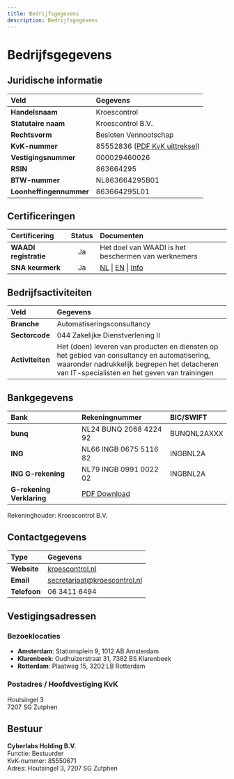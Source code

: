 ```yaml
---
title: Bedrijfsgegevens
description: Bedrijfsgegevens
---
```


# Bedrijfsgegevens

## Juridische informatie

| Veld                    | Gegevens                                                                                                                                     |
| :---------------------- | :------------------------------------------------------------------------------------------------------------------------------------------- |
| **Handelsnaam**         | Kroescontrol                                                                                                                                 |
| **Statutaire naam**     | Kroescontrol B.V.                                                                                                                            |
| **Rechtsvorm**          | Besloten Vennootschap                                                                                                                        |
| **KvK-nummer**          | 85552836 ([PDF KvK uittreksel](/public/over-kroescontrol/Kroescontrol_uittreksel_handelsregister_85552836.pdf)) |
| **Vestigingsnummer**    | 000029460026                                                                                                                                 |
| **RSIN**                | 863664295                                                                                                                                    |
| **BTW-nummer**          | NL863664295B01                                                                                                                               |
| **Loonheffingennummer** | 863664295L01                                                                                                                                 |

## Certificeringen

| Certificering         | Status | Documenten                                                                                                                                                                                                                                      |
| :-------------------- | :----: | :---------------------------------------------------------------------------------------------------------------------------------------------------------------------------------------------------------------------------------------------- |
| **WAADI registratie** |   Ja   | Het doel van WAADI is het beschermen van werknemers                                                                                                                                                                                             |
| **SNA keurmerk**      |   Ja   | [NL](/public/sna/SNA_VerklaringVanRegistratie_Kroescontrol_20250404.pdf) \| [EN](/public/sna/SNA_DeclarationOfRegistration_Kroescontrol_20250404.pdf) \| [Info](/sna-keurmerk) |

## Bedrijfsactiviteiten

| Veld             | Gegevens                                                                                                                                                                                     |
| :--------------- | :------------------------------------------------------------------------------------------------------------------------------------------------------------------------------------------- |
| **Branche**      | Automatiseringsconsultancy                                                                                                                                                                   |
| **Sectorcode**   | 044 Zakelijke Dienstverlening II                                                                                                                                                             |
| **Activiteiten** | Het (doen) leveren van producten en diensten op het gebied van consultancy en automatisering, waaronder nadrukkelijk begrepen het detacheren van IT-specialisten en het geven van trainingen |

## Bankgegevens

| Bank                      | Rekeningnummer                                                                                                         | BIC/SWIFT   |
| :------------------------ | :--------------------------------------------------------------------------------------------------------------------- | :---------- |
| **bunq**                  | NL24 BUNQ 2068 4224 92                                                                                                 | BUNQNL2AXXX |
| **ING**                   | NL66 INGB 0675 5116 82                                                                                                 | INGBNL2A    |
| **ING G-rekening**        | NL79 INGB 0991 0022 02                                                                                                 | INGBNL2A    |
| **G-rekening Verklaring** | [PDF Download](/public/over-kroescontrol/Kroescontrol_Bewijs_van_G-rekening_20220324.pdf) |             |

Rekeninghouder: Kroescontrol B.V.

## Contactgegevens

| Type         | Gegevens                                                            |
| :----------- | :------------------------------------------------------------------ |
| **Website**  | [kroescontrol.nl](https://kroescontrol.nl)                          |
| **Email**    | [secretariaat@kroescontrol.nl](mailto:secretariaat@kroescontrol.nl) |
| **Telefoon** | 06 3411 6494                                                        |

## Vestigingsadressen

### Bezoeklocaties

- **Amsterdam**: Stationsplein 9, 1012 AB Amsterdam
- **Klarenbeek**: Oudhuizerstraat 31, 7382 BS Klarenbeek
- **Rotterdam**: Plaatweg 15, 3202 LB Rotterdam

### Postadres / Hoofdvestiging KvK

Houtsingel 3  
7207 SG Zutphen

## Bestuur

**Cyberlabs Holding B.V.**  
Functie: Bestuurder  
KvK-nummer: 85550671  
Adres: Houtsingel 3, 7207 SG Zutphen
